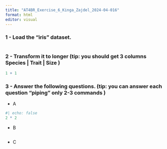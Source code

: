 ```yaml
---
title: "AT4BR_Exercise_6_Kinga_Zajdel_2024-04-016"
format: html
editor: visual
---
```


### 1 - Load the “iris” dataset.

```r

```

### 2 - Transform it to longer (tip: you should get 3 columns Species \| Trait \| Size )

```r
1 + 1
```

### 3 - Answer the following questions. (tip: you can answer each question “piping” only 2-3 commands )

- A

```r
#| echo: false
2 * 2
```

- B

```r

```

- C

```r

```


